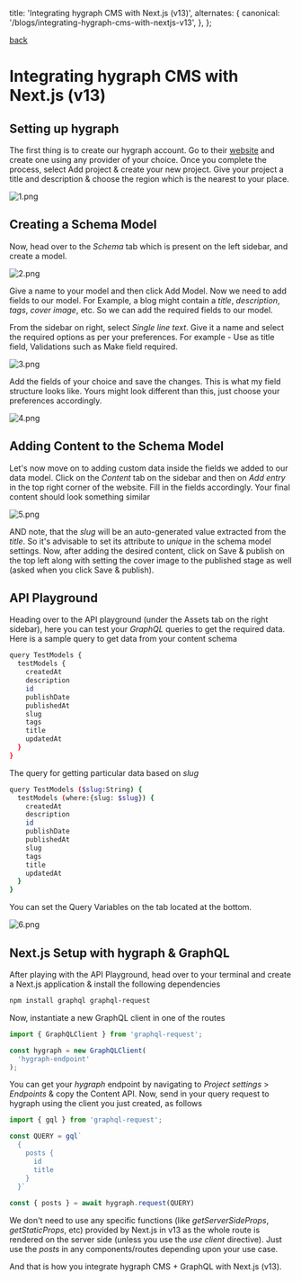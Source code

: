 
  title: 'Integrating hygraph CMS with Next.js (v13)',
  alternates: {
    canonical: '/blogs/integrating-hygraph-cms-with-nextjs-v13',
  },
};

<MaxWidthWrapper>

[back](/blogs)

# Integrating hygraph CMS with Next.js (v13)

## Setting up hygraph
The first thing is to create our hygraph account. Go to their <a className="underline underline-offset-2 text-primary" target="_blank" href="https://hygraph.com/">website</a> and create one using any provider of your choice. Once you complete the process, select Add project & create your new project. Give your project a title and description & choose the region which is the nearest to your place.

![1.png](https://media.graphassets.com/BiC4hVQP6fq26r903RSA)

## Creating a Schema Model
Now, head over to the *Schema* tab which is present on the left sidebar, and create a model.

![2.png](https://media.graphassets.com/2dRy1tgLQO6yHHMXnLlF)

Give a name to your model and then click Add Model. Now we need to add fields to our model. For Example, a blog might contain a *title*, *description*, *tags*, *cover image*, etc. So we can add the required fields to our model.

From the sidebar on right, select *Single line text*. Give it a name and select the required options as per your preferences. For example - Use as title field, Validations such as Make field required.

![3.png](https://media.graphassets.com/hZuG0OALSbWobe5PhP1N)

Add the fields of your choice and save the changes. This is what my field structure looks like. Yours might look different than this, just choose your preferences accordingly.

![4.png](https://media.graphassets.com/3UA508t6R02boPWRe9zM)

## Adding Content to the Schema Model
Let's now move on to adding custom data inside the fields we added to our data model. Click on the *Content* tab on the sidebar and then on *Add entry* in the top right corner of the website.
Fill in the fields accordingly. Your final content should look something similar

![5.png](https://media.graphassets.com/Mxsh10hnRqCJHR7pWvR0) 

AND note, that the *slug* will be an auto-generated value extracted from the *title*. So it's advisable to set its attribute to *unique* in the schema model settings.
Now, after adding the desired content, click on Save & publish on the top left along with setting the cover image to the published stage as well (asked when you click Save & publish).

## API Playground
Heading over to the API playground (under the Assets tab on the right sidebar), here you can test your *GraphQL* queries to get the required data. Here is a sample query to get data from your content schema

```bash
query TestModels {
  testModels {
    createdAt
    description
    id
    publishDate
    publishedAt
    slug
    tags
    title
    updatedAt
  }
}
```

The query for getting particular data based on *slug*

```bash
query TestModels ($slug:String) {
  testModels (where:{slug: $slug}) {
    createdAt
    description
    id
    publishDate
    publishedAt
    slug
    tags
    title
    updatedAt
  }
}
```

You can set the Query Variables on the tab located at the bottom.

![6.png](https://media.graphassets.com/IijYRSsToOsk7qFABPrW) 

## Next.js Setup with hygraph & GraphQL
After playing with the API Playground, head over to your terminal and create a Next.js application & install the following dependencies

```bash
npm install graphql graphql-request
```

Now, instantiate a new GraphQL client in one of the routes

```js
import { GraphQLClient } from 'graphql-request';

const hygraph = new GraphQLClient(
  'hygraph-endpoint'
); 
```

You can get your *hygraph* endpoint by navigating to *Project settings* > *Endpoints* & copy the Content API. Now, send in your query request to hygraph using the client you just created, as follows

```js
import { gql } from 'graphql-request';

const QUERY = gql`
  {
    posts {
      id
      title
    }
  }`
  
const { posts } = await hygraph.request(QUERY)
```

We don't need to use any specific functions (like *getServerSideProps*, *getStaticProps*, etc) provided by Next.js in v13 as the whole route is rendered on the server side (unless you use the *use client* directive). Just use the *posts* in any components/routes depending upon your use case.

And that is how you integrate hygraph CMS + GraphQL with Next.js (v13).

</MaxWidthWrapper>

